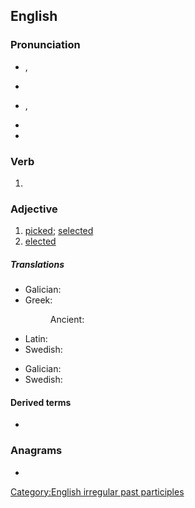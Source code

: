 {{also|Chosen|Chōsen}}
==English==

===Pronunciation===
* {{a|UK}} {{enPR|chōz'ən}}, {{IPA|/ˈtʃəʊ.zən/|lang=en}}
* {{rhymes|əʊzən|lang=en}}
* {{a|US}} {{enPR|chōz'ən}}, {{IPA|/ˈtʃoʊ.zən/|lang=en}}
* {{audio|En-us-chosen.ogg|audio|lang=en}}
* {{rhymes|oʊzən|lang=en}}

===Verb===
{{head|en|past participle}}

# {{inflection of|choose||past|part|lang=en}}

===Adjective===
{{en-adj}}

# [[picked]]; [[selected]]
# [[elected]]

=====Translations=====
{{trans-top|picked}}
* Galician: {{t|gl|escolleito}}
* Greek:
*: Ancient: {{t|grc|ἐκλεκτός}}
{{trans-mid}}
* Latin: {{t|la|ēlectus}}
* Swedish: {{t+|sv|vald}}
{{trans-bottom}}

{{trans-top|elected}}
* Galician: {{t|gl|electo}}
* Swedish: {{t+|sv|vald}}
{{trans-mid}}
{{trans-bottom}}

====Derived terms====
* {{l|en|chosenness}}

===Anagrams===
* {{anagrams|en|a=cehnos|Schoen|chones|cohens|enochs}}

[[Category:English irregular past participles]]